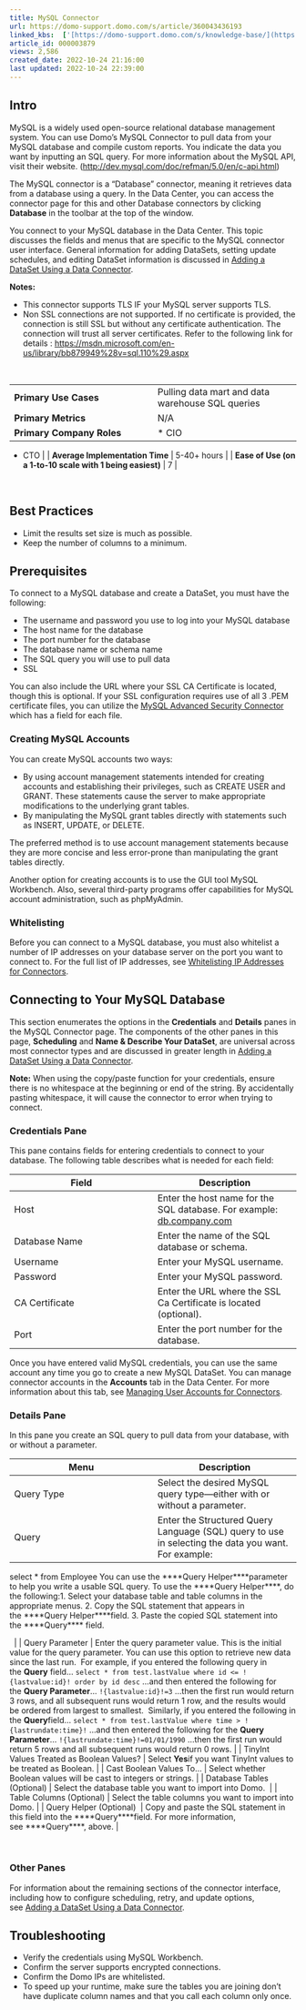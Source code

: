```yaml
---
title: MySQL Connector
url: https://domo-support.domo.com/s/article/360043436193
linked_kbs:  ['[https://domo-support.domo.com/s/knowledge-base/](https://domo-support.domo.com/s/knowledge-base/)', '[https://domo-support.domo.com/s/](https://domo-support.domo.com/s/)', '[https://domo-support.domo.com/s/topic/0TO5w000000ZammGAC](https://domo-support.domo.com/s/topic/0TO5w000000ZammGAC)', '[https://domo-support.domo.com/s/topic/0TO5w000000ZanLGAS](https://domo-support.domo.com/s/topic/0TO5w000000ZanLGAS)', '[https://domo-support.domo.com/s/topic/0TO5w000000ZaojGAC](https://domo-support.domo.com/s/topic/0TO5w000000ZaojGAC)', '[https://domo-support.domo.com/s/article/360042926274](https://domo-support.domo.com/s/article/360042926274)', '[https://domo-support.domo.com/s/article/4410071437335](https://domo-support.domo.com/s/article/4410071437335)', '[https://domo-support.domo.com/s/article/360043630093](https://domo-support.domo.com/s/article/360043630093)', '[https://domo-support.domo.com/s/article/360042926054](https://domo-support.domo.com/s/article/360042926054)', '[https://domo-support.domo.com/s/article/360043436193](https://domo-support.domo.com/s/article/360043436193)', '[https://domo-support.domo.com/s/topic/0TO5w000000ZaojGAC/database-connectors](https://domo-support.domo.com/s/topic/0TO5w000000ZaojGAC/database-connectors)', '[https://domo-support.domo.com/s/article/360043429933](https://domo-support.domo.com/s/article/360043429933)', '[https://domo-support.domo.com/s/article/360043429953](https://domo-support.domo.com/s/article/360043429953)', '[https://domo-support.domo.com/s/article/360042925494](https://domo-support.domo.com/s/article/360042925494)', '[https://domo-support.domo.com/s/article/4408174643607](https://domo-support.domo.com/s/article/4408174643607)', '[https://domo-support.domo.com/s/article/360043429913](https://domo-support.domo.com/s/article/360043429913)', '[https://domo-support.domo.com/s/login/](https://domo-support.domo.com/s/login/)']
article_id: 000003879
views: 2,586
created_date: 2022-10-24 21:16:00
last updated: 2022-10-24 22:39:00
---
```




Intro
-----


MySQL is a widely used open-source relational database management system. You can use Domo's MySQL Connector to pull data from your MySQL database and compile custom reports. You indicate the data you want by inputting an SQL query. For more information about the MySQL API, visit their website. (<http://dev.mysql.com/doc/refman/5.0/en/c-api.html>)


The MySQL connector is a "Database" connector, meaning it retrieves data from a database using a query. In the Data Center, you can access the connector page for this and other Database connectors by clicking **Database** in the toolbar at the top of the window.


You connect to your MySQL database in the Data Center. This topic discusses the fields and menus that are specific to the MySQL connector user interface. General information for adding DataSets, setting update schedules, and editing DataSet information is discussed in [Adding a DataSet Using a Data Connector](/s/article/360042926274 "Adding a DataSet Using a Data Connector").




 


**Notes:**


* This connector supports TLS IF your MySQL server supports TLS.
* Non SSL connections are not supported. If no certificate is provided, the connection is still SSL but without any certificate authentication. The connection will trust all server certificates. Refer to the following link for details : <https://msdn.microsoft.com/en-us/library/bb879949%28v=sql.110%29.aspx>






 




|  |  |
| --- | --- |
| **Primary Use Cases** | Pulling data mart and data warehouse SQL queries |
| **Primary Metrics** | N/A |
| **Primary Company Roles** | * CIO
* CTO
 |
| **Average Implementation Time** | 5-40+ hours |
| **Ease of Use (on a 1-to-10 scale with 1 being easiest)** | 7 |


 


Best Practices
--------------


* Limit the results set size is much as possible.
* Keep the number of columns to a minimum.


Prerequisites
-------------


To connect to a MySQL database and create a DataSet, you must have the following:


* The username and password you use to log into your MySQL database
* The host name for the database
* The port number for the database
* The database name or schema name
* The SQL query you will use to pull data
* SSL


You can also include the URL where your SSL CA Certificate is located, though this is optional. If your SSL configuration requires use of all 3 .PEM certificate files, you can utilize the [MySQL Advanced Security Connector](/s/article/4410071437335) which has a field for each file.


### Creating MySQL Accounts


You can create MySQL accounts two ways:


* By using account management statements intended for creating accounts and establishing their privileges, such as CREATE USER and GRANT. These statements cause the server to make appropriate modifications to the underlying grant tables.
* By manipulating the MySQL grant tables directly with statements such as INSERT, UPDATE, or DELETE.


The preferred method is to use account management statements because they are more concise and less error-prone than manipulating the grant tables directly.


Another option for creating accounts is to use the GUI tool MySQL Workbench. Also, several third-party programs offer capabilities for MySQL account administration, such as phpMyAdmin.


### Whitelisting


Before you can connect to a MySQL database, you must also whitelist a number of IP addresses on your database server on the port you want to connect to. For the full list of IP addresses, see [Whitelisting IP Addresses for Connectors](/s/article/360043630093 "Whitelisting IP Addresses for Connectors").


Connecting to Your MySQL Database
---------------------------------


This section enumerates the options in the **Credentials** and **Details** panes in the MySQL Connector page. The components of the other panes in this page, **Scheduling** and **Name & Describe Your DataSet**, are universal across most connector types and are discussed in greater length in [Adding a DataSet Using a Data Connector](/s/article/360042926274 "Adding a DataSet Using a Data Connector").




 

**Note:** When using the copy/paste function for your credentials, ensure there is no whitespace at the beginning or end of the string. By accidentally pasting whitespace, it will cause the connector to error when trying to connect.



### Credentials Pane


This pane contains fields for entering credentials to connect to your database. The following table describes what is needed for each field:  




| Field | Description |
| --- | --- |
| Host | Enter the host name for the SQL database. For example: [db.company.com](http://db.company.com) |
| Database Name | Enter the name of the SQL database or schema. |
| Username | Enter your MySQL username. |
| Password | Enter your MySQL password. |
| CA Certificate | Enter the URL where the SSL Ca Certificate is located (optional). |
| Port | Enter the port number for the database. |


Once you have entered valid MySQL credentials, you can use the same account any time you go to create a new MySQL DataSet. You can manage connector accounts in the **Accounts** tab in the Data Center. For more information about this tab, see [Managing User Accounts for Connectors](/s/article/360042926054 "Managing User Accounts for Connectors").


### Details Pane


In this pane you create an SQL query to pull data from your database, with or without a parameter.




| Menu | Description |
| --- | --- |
| Query Type | Select the desired MySQL query type—either with or without a parameter. |
| Query | Enter the Structured Query Language (SQL) query to use in selecting the data you want. For example:
select \* from Employee
You can use the ****Query Helper****parameter to help you write a usable SQL query. To use the ****Query Helper****, do the following:1. Select your database table and table columns in the appropriate menus.
2. Copy the SQL statement that appears in the ****Query Helper****field.
3. Paste the copied SQL statement into the ****Query**** field.

  |
| Query Parameter | Enter the query parameter value. This is the initial value for the query parameter. You can use this option to retrieve new data since the last run. 
For example, if you entered the following query in the **Query** field...
`select * from test.lastValue where id <= !{lastvalue:id}! order by id desc`
...and then entered the following for the **Query Parameter**...
`!{lastvalue:id}!=3`
...then the first run would return 3 rows, and all subsequent runs would return 1 row, and the results would be ordered from largest to smallest. 
Similarly, if you entered the following in the **Query**field...
`select * from test.lastValue where time > !{lastrundate:time}!`
...and then entered the following for the **Query Parameter**...
`!{lastrundate:time}!=01/01/1990`
...then the first run would return 5 rows and all subsequent runs would return 0 rows. |
| TinyInt Values Treated as Boolean Values? | Select **Yes**if you want TinyInt values to be treated as Boolean. |
| Cast Boolean Values To... | Select whether Boolean values will be cast to integers or strings. |
| Database Tables (Optional) | Select the database table you want to import into Domo.  |
| Table Columns (Optional) | Select the table columns you want to import into Domo. |
| Query Helper (Optional)  | Copy and paste the SQL statement in this field into the ****Query****field. For more information, see ****Query****, above. |


 


### Other Panes


For information about the remaining sections of the connector interface, including how to configure scheduling, retry, and update options, see [Adding a DataSet Using a Data Connector](/s/article/360042926274).


Troubleshooting
---------------


* Verify the credentials using MySQL Workbench.
* Confirm the server supports encrypted connections.
* Confirm the Domo IPs are whitelisted.
* To speed up your runtime, make sure the tables you are joining don't have duplicate column names and that you call each column only once.
